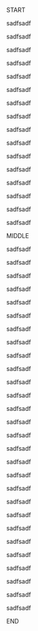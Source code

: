 START

sadfsadf

sadfsadf

sadfsadf

sadfsadf

sadfsadf

sadfsadf

sadfsadf

sadfsadf

sadfsadf

sadfsadf

sadfsadf

sadfsadf

sadfsadf

sadfsadf

sadfsadf

sadfsadf

MIDDLE

sadfsadf

sadfsadf

sadfsadf

sadfsadf

sadfsadf

sadfsadf

sadfsadf

sadfsadf

sadfsadf

sadfsadf

sadfsadf

sadfsadf

sadfsadf

sadfsadf

sadfsadf

sadfsadf

sadfsadf

sadfsadf

sadfsadf

sadfsadf

sadfsadf

sadfsadf

sadfsadf

sadfsadf

sadfsadf

sadfsadf

sadfsadf

sadfsadf

END

